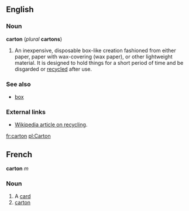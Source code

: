 ==English==

=== Noun ===
'''carton''' (''plural'' '''cartons''')

# An inexpensive, disposable box-like creation fashioned from either paper, paper with wax-covering (wax paper), or other lightweight material. It is designed to hold things for a short period of time and be disgarded or [[recycle|recycled]] after use.

===See also===

*[[box]]

=== External links ===

*[[w:recycling|Wikipedia article on recycling]].

[[fr:carton]]
[[pl:Carton]]
==French==
'''carton''' ''m''
===Noun===
# A [[card]]
# [[carton]]